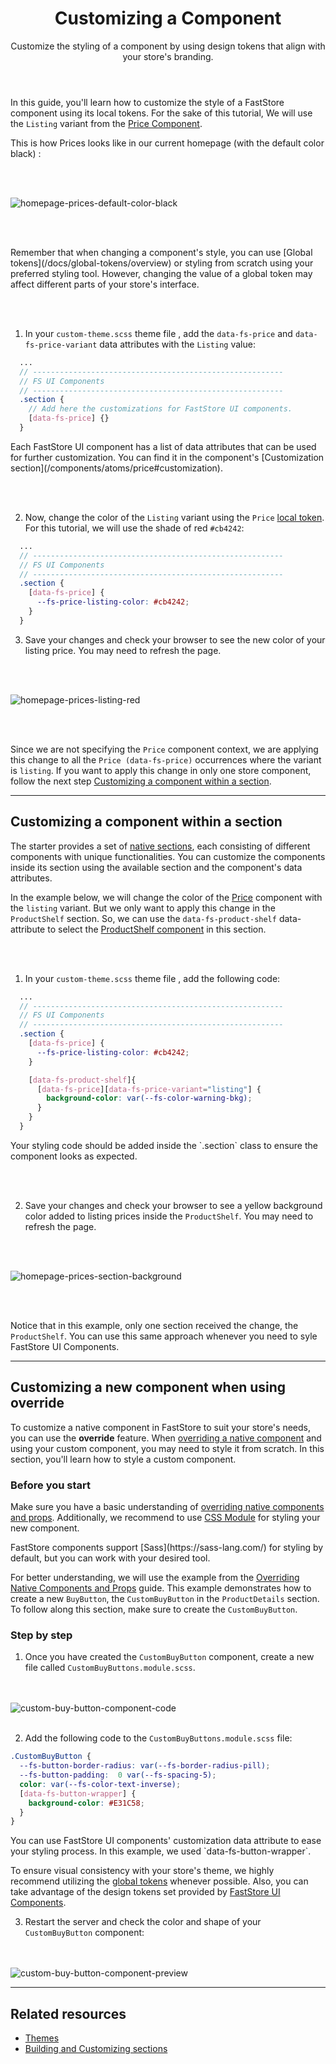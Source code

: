 
<header className="hero">

# Customizing a Component

Customize the styling of a component by using design tokens that align with your store's branding.

</header>

In this guide, you'll learn how to customize the style of a FastStore component using its local tokens. For the sake of this tutorial, We will use the `Listing` variant from the [Price Component](/components/atoms/price).

This is how Prices looks like in our current homepage (with the default color black) :

<br></br>

![homepage-prices-default-color-black](https://vtexhelp.vtexassets.com/assets/docs/src/homepage-prices-default___2751f604ab85b1dcfa47c942e318a7cd.png)

<br></br>

<Callout type="info" emoji="ℹ️">
  Remember that when changing a component's style, you can use [Global tokens](/docs/global-tokens/overview) or styling from scratch using your preferred styling tool. However, changing the value of a global token may affect different parts of your store's interface.
</Callout>

<br></br>

1. In your `custom-theme.scss` theme file , add the `data-fs-price` and  `data-fs-price-variant` data attributes with the `Listing` value:

```scss filename="src/themes/custom-theme.scss"
  ...
  // --------------------------------------------------------
  // FS UI Components
  // --------------------------------------------------------
  .section {
    // Add here the customizations for FastStore UI components.
    [data-fs-price] {}
  }
```

<Callout type="info" emoji="ℹ️">
  Each FastStore UI component has a list of data attributes that can be used for further customization. You can find it in the component's [Customization section](/components/atoms/price#customization).
</Callout>

<br></br>

2. Now, change the color of the `Listing` variant using the `Price` [local token](/components/atoms/price#design-tokens). For this tutorial, we will use the shade of red `#cb4242`:

```scss {7} filename="src/themes/custom-theme.scss"
  ...
  // --------------------------------------------------------
  // FS UI Components
  // --------------------------------------------------------
  .section {
    [data-fs-price] {
      --fs-price-listing-color: #cb4242;
    }
  }
```

3. Save your changes and check your browser to see the new color of your listing price. You may need to refresh the page.

<br></br>

![homepage-prices-listing-red](https://vtexhelp.vtexassets.com/assets/docs/src/homepage-prices-design-token-red___cd0b15da26d23e0d0f4a2bd68ae6ca14.png)

<br></br>

Since we are not specifying the `Price` component context, we are applying this change to all the `Price (data-fs-price)` occurrences where the variant is `listing`.
If you want to apply this change in only one store component, follow the next step [Customizing a component within a section](/docs/customizing/components#customizing-a-component-within-a-section).

---

## Customizing a component within a section

The starter provides a set of [native sections](/docs/reference-guides/list-of-native-sections), each consisting of different components with unique functionalities. You can customize the components inside its section using the available section and the component's data attributes.

In the example below, we will change the color of the [Price](/components/atoms/price#customization) component with the `listing` variant.
But we only want to apply this change in the `ProductShelf` section. So, we can use the `data-fs-product-shelf` data-attribute to select the [ProductShelf component](/components/organisms/product-shelf#customization) in this section.

<br></br>

1. In your `custom-theme.scss` theme file , add the following code:

```scss {10-13} filename="src/themes/custom-theme.scss"
  ...
  // --------------------------------------------------------
  // FS UI Components
  // --------------------------------------------------------
  .section {
    [data-fs-price] {
      --fs-price-listing-color: #cb4242;
    }

    [data-fs-product-shelf]{
      [data-fs-price][data-fs-price-variant="listing"] {
        background-color: var(--fs-color-warning-bkg);
      }
    }
  }
```

<Callout type="warning" emoji="⚠️">
  Your styling code should be added inside the `.section` class to ensure the component looks as expected.
</Callout>

<br></br>

2. Save your changes and check your browser to see a yellow background color added to listing prices inside the `ProductShelf`. You may need to refresh the page.

<br></br>

![homepage-prices-section-background](https://vtexhelp.vtexassets.com/assets/docs/src/homepage-prices-section-background___a71b4bbf2239e560c8d61bf66cb6395d.png)

<br></br>

Notice that in this example, only one section received the change, the `ProductShelf`. You can use this same approach whenever you need to syle FastStore UI Components.

---

## Customizing a new component when using override

To customize a native component in FastStore to suit your store's needs, you can use the **override** feature.
When [overriding a native component](/docs/building-sections/overriding-components-and-props#overriding-a-native-component) and using your custom component,
you may need to style it from scratch. In this section, you'll learn how to style a custom component.

### Before you start

Make sure you have a basic understanding of [overriding native components and props](/docs/building-sections/overriding-components-and-props).
Additionally, we recommend to use [CSS Module](https://nextjs.org/docs/app/building-your-application/styling/css-modules) for styling your new component.

<Callout type="info" emoji="ℹ️">
FastStore components support [Sass](https://sass-lang.com/) for styling by default, but you can work with your desired tool.
</Callout>

For better understanding, we will use the example from the [Overriding Native Components and Props](/docs/building-sections/overriding-components-and-props) guide.
This example demonstrates how to create a new `BuyButton`, the `CustomBuyButton` in the `ProductDetails` section.
To follow along this section, make sure to create the `CustomBuyButton`.

### Step by step

1. Once you have created the `CustomBuyButton` component, create a new file called `CustomBuyButtons.module.scss`.

<br></br>
![custom-buy-button-component-code](https://vtexhelp.vtexassets.com/assets/docs/src/custom-buy-button-component-code___25c01fd818e1fab4247e1f0f77df4186.png)
<br></br>

2. Add the following code to the `CustomBuyButtons.module.scss` file:

```scss filename="CustomBuyButton.module.scss"
.CustomBuyButton {
  --fs-button-border-radius: var(--fs-border-radius-pill);
  --fs-button-padding:  0 var(--fs-spacing-5);
  color: var(--fs-color-text-inverse);
  [data-fs-button-wrapper] {
    background-color: #E31C58;
  }
}
```

<Callout type="info" emoji="ℹ️">
You can use FastStore UI components' customization data attribute to ease your styling process. In this example, we used `data-fs-button-wrapper`.
</Callout>

To ensure visual consistency with your store's theme, we highly recommend utilizing the [global tokens](docs/global-tokens/overview) whenever possible. Also, you can take advantage of the design tokens set provided by [FastStore UI Components](/components).

3. Restart the server and check the color and shape of your `CustomBuyButton` component:

<br></br>
![custom-buy-button-component-preview](https://vtexhelp.vtexassets.com/assets/docs/src/custom-buy-button-component-preview___a8e5bb897bc16e41c8a7540ea7da25ec.png)

---

## Related resources

 - [Themes](/docs/themes/overview)
 - [Building and Customizing sections](/docs/building-sections/component-customization-overview)

